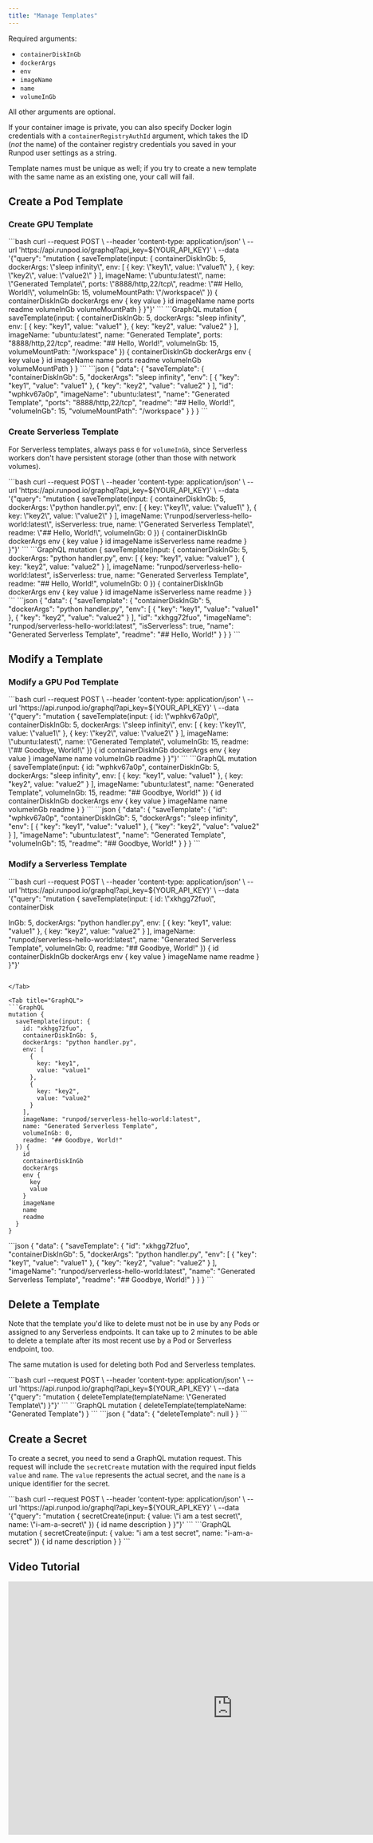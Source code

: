 ```yaml
---
title: "Manage Templates"
---
```


Required arguments:

* `containerDiskInGb`
* `dockerArgs`
* `env`
* `imageName`
* `name`
* `volumeInGb`

All other arguments are optional.

If your container image is private, you can also specify Docker login credentials with a `containerRegistryAuthId` argument, which takes the ID (*not* the name) of the container registry credentials you saved in your Runpod user settings as a string.

<Info>

Template names must be unique as well; if you try to create a new template with the same name as an existing one, your call will fail.

</Info>

## Create a Pod Template

### Create GPU Template

<Tabs>
<Tab title="cURL">
```bash
curl --request POST \
  --header 'content-type: application/json' \
  --url 'https://api.runpod.io/graphql?api_key=${YOUR_API_KEY}' \
  --data '{"query": "mutation { saveTemplate(input: { containerDiskInGb: 5, dockerArgs: \"sleep infinity\", env: [ { key: \"key1\", value: \"value1\" }, { key: \"key2\", value: \"value2\" } ], imageName: \"ubuntu:latest\", name: \"Generated Template\", ports: \"8888/http,22/tcp\", readme: \"## Hello, World!\", volumeInGb: 15, volumeMountPath: \"/workspace\" }) { containerDiskInGb dockerArgs env { key value } id imageName name ports readme volumeInGb volumeMountPath } }"}'
```

</Tab>

<Tab title="GraphQL">
```GraphQL
mutation {
  saveTemplate(input: {
    containerDiskInGb: 5,
    dockerArgs: "sleep infinity",
    env: [
      {
        key: "key1",
        value: "value1"
      },
      {
        key: "key2",
        value: "value2"
      }
    ],
    imageName: "ubuntu:latest",
    name: "Generated Template",
    ports: "8888/http,22/tcp",
    readme: "## Hello, World!",
    volumeInGb: 15,
    volumeMountPath: "/workspace"
  }) {
    containerDiskInGb
    dockerArgs
    env {
      key
      value
    }
    id
    imageName
    name
    ports
    readme
    volumeInGb
    volumeMountPath
  }
}
```

</Tab>

<Tab title="Output">
```json
{
  "data": {
    "saveTemplate": {
      "containerDiskInGb": 5,
      "dockerArgs": "sleep infinity",
      "env": [
        {
          "key": "key1",
          "value": "value1"
        },
        {
          "key": "key2",
          "value": "value2"
        }
      ],
      "id": "wphkv67a0p",
      "imageName": "ubuntu:latest",
      "name": "Generated Template",
      "ports": "8888/http,22/tcp",
      "readme": "## Hello, World!",
      "volumeInGb": 15,
      "volumeMountPath": "/workspace"
    }
  }
}
```

</Tab>

</Tabs>

### Create Serverless Template

For Serverless templates, always pass `0` for `volumeInGb`, since Serverless workers don't have persistent storage (other than those with network volumes).

<Tabs>
<Tab title="cURL">
```bash
curl --request POST \
  --header 'content-type: application/json' \
  --url 'https://api.runpod.io/graphql?api_key=${YOUR_API_KEY}' \
  --data '{"query": "mutation { saveTemplate(input: { containerDiskInGb: 5, dockerArgs: \"python handler.py\", env: [ { key: \"key1\", value: \"value1\" }, { key: \"key2\", value: \"value2\" } ], imageName: \"runpod/serverless-hello-world:latest\", isServerless: true, name: \"Generated Serverless Template\", readme: \"## Hello, World!\", volumeInGb: 0 }) { containerDiskInGb dockerArgs env { key value } id imageName isServerless name readme } }"}'
```

</Tab>

<Tab title="GraphQL">
```GraphQL
mutation {
  saveTemplate(input: {
    containerDiskInGb: 5,
    dockerArgs: "python handler.py",
    env: [
      {
        key: "key1",
        value: "value1"
      },
      {
        key: "key2",
        value: "value2"
      }
    ],
    imageName: "runpod/serverless-hello-world:latest",
    isServerless: true,
    name: "Generated Serverless Template",
    readme: "## Hello, World!",
    volumeInGb: 0
  }) {
    containerDiskInGb
    dockerArgs
    env {
      key
      value
    }
    id
    imageName
    isServerless
    name
    readme
  }
}
```

</Tab>

<Tab title="Output">
```json
{
  "data": {
    "saveTemplate": {
      "containerDiskInGb": 5,
      "dockerArgs": "python handler.py",
      "env": [
        {
          "key": "key1",
          "value": "value1"
        },
        {
          "key": "key2",
          "value": "value2"
        }
      ],
      "id": "xkhgg72fuo",
      "imageName": "runpod/serverless-hello-world:latest",
      "isServerless": true,
      "name": "Generated Serverless Template",
      "readme": "## Hello, World!"
    }
  }
}
```

</Tab>

</Tabs>

## Modify a Template

### Modify a GPU Pod Template

<Tabs>
<Tab title="cURL">
```bash
curl --request POST \
  --header 'content-type: application/json' \
  --url 'https://api.runpod.io/graphql?api_key=${YOUR_API_KEY}' \
  --data '{"query": "mutation { saveTemplate(input: { id: \"wphkv67a0p\", containerDiskInGb: 5, dockerArgs: \"sleep infinity\", env: [ { key: \"key1\", value: \"value1\" }, { key: \"key2\", value: \"value2\" } ], imageName: \"ubuntu:latest\", name: \"Generated Template\", volumeInGb: 15, readme: \"## Goodbye, World!\" }) { id containerDiskInGb dockerArgs env { key value } imageName name volumeInGb readme } }"}'
```

</Tab>

<Tab title="GraphQL">
```GraphQL
mutation {
  saveTemplate(input: {
    id: "wphkv67a0p",
    containerDiskInGb: 5,
    dockerArgs: "sleep infinity",
    env: [
      {
        key: "key1",
        value: "value1"
      },
      {
        key: "key2",
        value: "value2"
      }
    ],
    imageName: "ubuntu:latest",
    name: "Generated Template",
    volumeInGb: 15,
    readme: "## Goodbye, World!"
  }) {
    id
    containerDiskInGb
    dockerArgs
    env {
      key
      value
    }
    imageName
    name
    volumeInGb
    readme
  }
}
```

</Tab>

<Tab title="Output">
```json
{
  "data": {
    "saveTemplate": {
      "id": "wphkv67a0p",
      "containerDiskInGb": 5,
      "dockerArgs": "sleep infinity",
      "env": [
        {
          "key": "key1",
          "value": "value1"
        },
        {
          "key": "key2",
          "value": "value2"
        }
      ],
      "imageName": "ubuntu:latest",
      "name": "Generated Template",
      "volumeInGb": 15,
      "readme": "## Goodbye, World!"
    }
  }
}
```

</Tab>

</Tabs>

### Modify a Serverless Template

<Tabs>
<Tab title="cURL">
```bash
curl --request POST \
  --header 'content-type: application/json' \
  --url 'https://api.runpod.io/graphql?api_key=${YOUR_API_KEY}' \
  --data '{"query": "mutation { saveTemplate(input: { id: \"xkhgg72fuo\", containerDisk

InGb: 5, dockerArgs: \"python handler.py\", env: [ { key: \"key1\", value: \"value1\" }, { key: \"key2\", value: \"value2\" } ], imageName: \"runpod/serverless-hello-world:latest\", name: \"Generated Serverless Template\", volumeInGb: 0, readme: \"## Goodbye, World!\" }) { id containerDiskInGb dockerArgs env { key value } imageName name readme } }"}'
```

</Tab>

<Tab title="GraphQL">
```GraphQL
mutation {
  saveTemplate(input: {
    id: "xkhgg72fuo",
    containerDiskInGb: 5,
    dockerArgs: "python handler.py",
    env: [
      {
        key: "key1",
        value: "value1"
      },
      {
        key: "key2",
        value: "value2"
      }
    ],
    imageName: "runpod/serverless-hello-world:latest",
    name: "Generated Serverless Template",
    volumeInGb: 0,
    readme: "## Goodbye, World!"
  }) {
    id
    containerDiskInGb
    dockerArgs
    env {
      key
      value
    }
    imageName
    name
    readme
  }
}
```

</Tab>

<Tab title="Output">
```json
{
  "data": {
    "saveTemplate": {
      "id": "xkhgg72fuo",
      "containerDiskInGb": 5,
      "dockerArgs": "python handler.py",
      "env": [
        {
          "key": "key1",
          "value": "value1"
        },
        {
          "key": "key2",
          "value": "value2"
        }
      ],
      "imageName": "runpod/serverless-hello-world:latest",
      "name": "Generated Serverless Template",
      "readme": "## Goodbye, World!"
    }
  }
}
```

</Tab>

</Tabs>

## Delete a Template

Note that the template you'd like to delete must not be in use by any Pods or assigned to any Serverless endpoints. It can take up to 2 minutes to be able to delete a template after its most recent use by a Pod or Serverless endpoint, too.

The same mutation is used for deleting both Pod and Serverless templates.

<Tabs>
<Tab title="cURL">
```bash
curl --request POST \
  --header 'content-type: application/json' \
  --url 'https://api.runpod.io/graphql?api_key=${YOUR_API_KEY}' \
  --data '{"query": "mutation { deleteTemplate(templateName: \"Generated Template\") }"}'
```

</Tab>

<Tab title="GraphQL">
```GraphQL
mutation {
  deleteTemplate(templateName: "Generated Template")
}
```

</Tab>

<Tab title="Output">
```json
{
  "data": {
    "deleteTemplate": null
  }
}
```

</Tab>

</Tabs>

## Create a Secret

To create a secret, you need to send a GraphQL mutation request. This request will include the `secretCreate` mutation with the required input fields `value` and `name`. The `value` represents the actual secret, and the `name` is a unique identifier for the secret.

<Tabs>
<Tab title="cURL">
```bash
curl --request POST \
  --header 'content-type: application/json' \
  --url 'https://api.runpod.io/graphql?api_key=${YOUR_API_KEY}' \
  --data '{"query": "mutation { secretCreate(input: { value: \"i am a test secret\", name: \"i-am-a-secret\" }) { id name description } }"}'
```

</Tab>

<Tab title="GraphQL">
```GraphQL
mutation {
  secretCreate(input: {
    value: "i am a test secret",
    name: "i-am-a-secret"
  }) {
    id
    name
    description
  }
}
```

</Tab>

</Tabs>

## Video Tutorial

<Frame>
  <iframe width="900"
  height="508"
  src="https://www.youtube.com/watch?v=PwsTMASN7ac" 
  title="Deploy Pods from Templates And Share Your Configurations With Runpod Users" 
  frameborder="0" 
  allow="fullscreen; accelerometer; autoplay; clipboard-write; encrypted-media; gyroscope; picture-in-picture; web-share" 
  referrerpolicy="strict-origin-when-cross-origin">
  </iframe>
</Frame>
